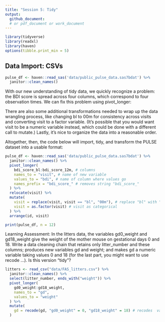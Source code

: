 ```yaml
---
title: "Session 5: Tidy"
output:   
  github_document:
  # or pdf_document or work_document
---
```


```r
library(tidyverse)
library(readxl)
library(haven)
options(tibble.print_min = 5)
```

## Data Import: CSVs
```r
pulse_df <- haven::read_sas('data/public_pulse_data.sas7bdat') %>% 
  janitor::clean_names()

```

With our new understanding of tidy data, we quickly recognize a problem: the BDI score is spread across four columns, which correspond to four observation times. We can fix this problem using pivot_longer:

There are also some additional transformations needed to wrap up the data wrangling process, like changing bl to 00m for consistency across visits and converting visit to a factor variable. (It’s possible that you would want visit to be a numeric variable instead, which could be done with a different call to mutate.) Lastly, it’s nice to organize the data into a reasonable order.

Altogether, then, the code below will import, tidy, and transform the PULSE dataset into a usable format:

```r
pulse_df <- haven::read_sas('data/public_pulse_data.sas7bdat') %>% 
  janitor::clean_names() %>% 
  pivot_longer(
    bdi_score_bl:bdi_score_12m, # columns
    names_to = "visit", # name of new variable
    values_to = "bdi", # name of column where values go
    names_prefix = "bdi_score_" # removes string "bdi_score_" 
  ) %>%
  relocate(visit) %>%
  mutate(
    visit = replace(visit, visit == "bl", "00m"), # replace "bl" with "00m"
    visit = as.factor(visit) # visit as categorical
  ) %>%
  arrange(id, visit)

print(pulse_df, n = 12)
```

Learning Assessment: In the litters data, the variables gd0_weight and gd18_weight give the weight of the mother mouse on gestational days 0 and 18. Write a data cleaning chain that retains only litter_number and these columns; produces new variables gd and weight; and makes gd a numeric variable taking values 0 and 18 (for the last part, you might want to use recode …). Is this version “tidy”?

```r
litters <- read_csv("data/FAS_litters.csv") %>%
  janitor::clean_names() %>%
  select(litter_number, ends_with("weight")) %>%
  pivot_longer(
    gd0_weight:gd18_weight,
    names_to = "gd",
    values_to = "weight"
  ) %>%
  mutate(
    gd = recode(gd, "gd0_weight" = 0, "gd18_weight" = 18) # recodes  values
  )
```





